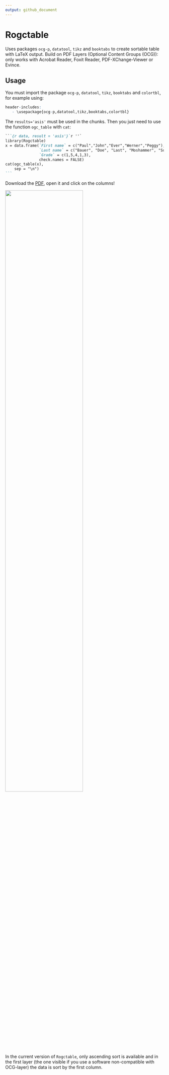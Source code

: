 ```yaml
---
output: github_document
---
```


<!-- README.md is generated from README.Rmd. Please edit that file -->

# Rogctable

Uses packages `ocg-p`, `datatool`, `tikz` and `booktabs` to create sortable table with LaTeX output.
Build on PDF Layers (Optional Content Groups (OCG)): only works with Acrobat Reader, Foxit Reader, PDF-XChange-Viewer or Evince.

## Usage

You must import the package `ocg-p`, `datatool`, `tikz`, `booktabs` and `colortbl`, for example using:

```r
header-includes:
   - \usepackage{ocg-p,datatool,tikz,booktabs,colortbl}
```

The `results='asis'` must be used in the chunks.
Then you just need to use the function `ogc_table` with `cat`:

````md
```{r data, result = 'asis'}`r ''`
library(Rogctable)
x = data.frame(`First name` = c("Paul","John","Ever","Werner","Peggy"),
               `Last name` = c("Bauer", "Doe", "Last", "Moshammer", "Sue"),
               `Grade` = c(1,5,4,1,3),
               check.names = FALSE)
cat(ogc_table(x),
    sep = "\n")
```
````

Download the [PDF](https://github.com/AQLT/Rogctable/blob/master/vignettes/Rogctable.pdf), open it and click on the columns!

![](https://user-images.githubusercontent.com/24825189/136651382-212ea2d6-83d0-4b89-98ef-cbcc2cd65b45.gif){width=70%}

In the current version of `Rogctable`, only ascending sort is available and in the first layer (the one visible if you use a software non-compatible with OCG-layer) the data is sort by the first column.
